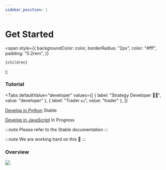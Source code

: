 ```yaml
---
sidebar_position: 1
---
```


# Get Started

  <span
    style={{
      backgroundColor: color,
      borderRadius: "2px",
      color: "#fff",
      padding: "0.2rem",
    }}
  >
    {children}
  </span>
);


### Tutorial

<Tabs
  defaultValue="developer"
  values={[
    { label: "Strategy Developer 👩‍💻", value: "developer" },
    { label: "Trader 💵", value: "trader" },
  ]}
>
  <TabItem value="developer">

[Develop in Python](/docs/strategy/python) <Highlight color="#25c2a0"> Stable </Highlight>

[Develop in JavaScript](/docs/strategy/javascript) <Highlight color="#ffba00"> In Progress </Highlight>

:::note
Please refer to the <Highlight color="#25c2a0">Stable</Highlight> documentation
:::

  </TabItem>
  <TabItem value="trader">

:::note
We are working hard on this 👷
:::

  </TabItem>
</Tabs>

### Overview

![](https://crypto-arsenal.io/static/howtostart-zh-TW.svg)
